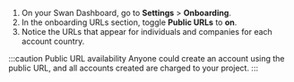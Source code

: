 1. On your Swan Dashboard, go to **Settings** > **Onboarding**.
1. In the onboarding URLs section, toggle **Public URLs** to **on**.
1. Notice the URLs that appear for individuals and companies for each account country.

:::caution Public URL availability
Anyone could create an account using the public URL, and all accounts created are charged to your project.
:::
